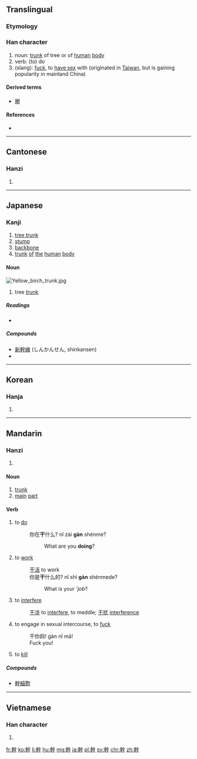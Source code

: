 {{also|干|榦}}
==Translingual==

===Etymology===
{{Han compound|倝|干|c1=s|c2=p|ls=psc}}

===Han character===
{{Han char|rn=51|rad=干|as=10|sn=13|four=4844<sub>1</sub>|canj=十十人一十 (JJOMJ)|ids=⿰[[𠦝]]⿱[[𠆢]][[干]]}}

# noun: [[trunk]] of tree or of [[human]] [[body]]
# verb: (to) do
# (slang): [[fuck]], to [[have sex]] with (originated in [[Taiwan]], but is gaining popularity in mainland China)

====Derived terms====
* [[擀]]

====References====
* {{Han ref|kx=0341.090|dkj=09183|dj=0650.010|hdz=10409.090|uh=5E79|ud=24185|bh=B746|bd=46918}}

----

==Cantonese==

===Hanzi===
{{yue-hanzi|jyut=gon3|y=gon3|sim=干}}

# {{defn|lang=yue|sort=干10}}

----

==Japanese==

===Kanji===
{{ja-kanji|grade=5|rs=十11}}

# [[tree trunk]]
# [[stump]]
# [[backbone]]
# [[trunk]] [[of]] [[the]] [[human]] [[body]]

{{ja-kanjitab|みき|yomi=k}}

====Noun====
[[Image:Yellow birch trunk.jpg|thumb]]
{{ja-noun|みき}}

# tree [[trunk]]

=====Readings=====
* {{ja-readings|on=[[かん]] (kan)|kun=[[みき]] (miki), [[わざ]] (waza)}}

=====Compounds=====
* [[新幹線]] (しんかんせん, shinkansen)
* {{term|脳幹||[[brain stem]]|tr=[[のうかん]], [[nōkan]]|lang=ja|sc=Jpan}}

----

==Korean==

===Hanja===
{{ko-hanja|hangeul=[[간]]|rv=gan|mr=kan}}

# {{defn|lang=ko|sort=干10}}

----

==Mandarin==

===Hanzi===
{{cmn-hanzi|sim=干|pin=[[gàn]] ([[gan4]])|wg=kan<sup>4</sup>}}

# {{defn|lang=cmn|sort=干10}}

====Noun====
{{cmn-noun|t|sim=干|pin=gàn|pint=gan4}}

# [[trunk]]
# [[main]] [[part]]

====Verb====
{{cmn-verb|t|sim=干|pin=gàn|pint=gan4}}

# to [[do]]
#: 你在'''干'''什么? nǐ zài '''gàn''' shénme?
#:: What are you '''doing'''?
# to [[work]]
#: [[干活]] to work
#: 你是'''干'''什么的? nǐ shì '''gàn''' shénmede?
#:: What is your '''job''?
# to [[interfere]]
#: [[干涉]] to [[interfere]], to meddle; [[干扰]] [[interference]]
# {{context|vulgar|colloquial|lang=cmn}} to engage in sexual intercourse, to [[fuck]]
#: 干你妈! gàn nǐ mā!
#: Fuck you!
# {{context|vulgar|colloquial|lang=cmn}} to [[kill]]

=====Compounds=====
* [[幹細胞]]

----

==Vietnamese==

===Han character===
{{vi-hantu|cán|rs=干10}}

# {{defn|lang=vi|sort=干10}}

[[fr:幹]]
[[ko:幹]]
[[li:幹]]
[[hu:幹]]
[[mg:幹]]
[[ja:幹]]
[[pl:幹]]
[[sv:幹]]
[[chr:幹]]
[[zh:幹]]